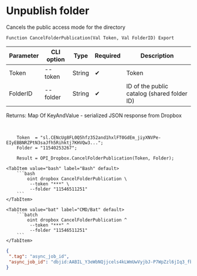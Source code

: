 ﻿---
sidebar_position: 2
---


# Unpublish folder
 Cancels the public access mode for the directory



`Function CancelFolderPublication(Val Token, Val FolderID) Export`

  | Parameter | CLI option | Type | Required | Description |
  |-|-|-|-|-|
  | Token | --token | String | &#x2714; | Token |
  | FolderID | --folder | String | &#x2714; | ID of the public catalog (shared folder ID) |

  
  Returns:  Map Of KeyAndValue - serialized JSON response from Dropbox

<br/>




```bsl title="1C:Enterprise/OneScript code example"
    Token  = "sl.CENcUg8FL0Q5hfz352and1hxlFT0GdEm_jiyXNVPe-EIyEBBNRZPtN3saJfh5Rihktj7KHVQw3...";
    Folder = "11540253267";

    Result = OPI_Dropbox.CancelFolderPublication(Token, Folder);
```
 

 <Tabs>
  
    <TabItem value="bash" label="Bash" default>
        ```bash
            oint dropbox CancelFolderPublication \
             --token "***" \
             --folder "11546511251"
        ```
    </TabItem>
  
    <TabItem value="bat" label="CMD/Bat" default>
        ```batch
            oint dropbox CancelFolderPublication ^
             --token "***" ^
             --folder "11546511251"
        ```
    </TabItem>
</Tabs>


```json title="Result"
{
 ".tag": "async_job_id",
 "async_job_id": "dbjid:AABIL_Y3eWbNQjjcels4kLWmUwVyjbJ-P7WpZzl6jIq3_fb2oSve73rWjYkC5VFtf8SOK2kP67Ms--L0g4pcUNzO"
}
```
